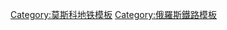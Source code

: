 {{鐵道路線
| 模板名稱 = 菲利線
| 名稱 = {{MOSMETRO-bull|4|text=4}}
| 代表色 = #{{MOSMETRO color|4}}
| 背景顏色 = #FFFFFF
| 車站列表 = <table style="margin:auto"><tr><td rowspan='2' nowrap='nowrap'>[[亞歷山大公園站|亞歷山大公園]] - [[阿爾巴特站 (菲利線)|阿爾巴特]] - [[斯摩棱斯克站 (菲利線)|斯摩棱斯克]] - [[基輔站 (菲利線)|基輔]]&lt;</td><td>[[學生站 (莫斯科地鐵)|學生]] - [[庫圖佐夫站 (莫斯科地鐵)|庫圖佐夫]] - [[菲利站|菲利]] - [[巴格拉季昂站|巴格拉季昂]] - [[菲利公園站|菲利公園]] - [[少先隊站 (莫斯科地鐵)|少先隊]] - [[昆采沃站 (莫斯科地鐵)|昆采沃]]</td></tr>
<tr><td style="text-align:left">[[會展站 (莫斯科地鐵)|會展]] - [[國際站 (莫斯科地鐵)|國際]]</td></tr></table>
|註釋=
}}<noinclude>
[[Category:莫斯科地铁模板]]
[[Category:俄羅斯鐵路模板]]
</noinclude>